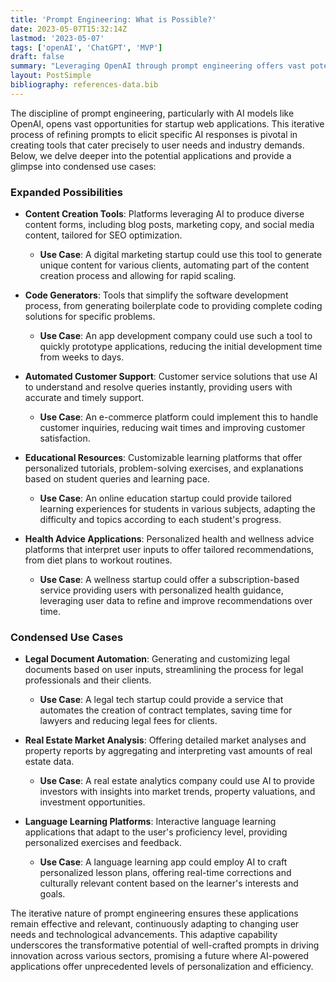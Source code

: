 ```yaml
---
title: 'Prompt Engineering: What is Possible?'
date: 2023-05-07T15:32:14Z
lastmod: '2023-05-07'
tags: ['openAI', 'ChatGPT', 'MVP']
draft: false
summary: "Leveraging OpenAI through prompt engineering offers vast potential for startup web applications, streamlining processes across content creation, software development, customer support, and more. This iterative approach enables tailored solutions, from legal document automation to personalized learning, showcasing AI's role in fostering innovation and efficiency in application development."
layout: PostSimple
bibliography: references-data.bib
---
```


The discipline of prompt engineering, particularly with AI models like OpenAI, opens vast opportunities for startup web applications. This iterative process of refining prompts to elicit specific AI responses is pivotal in creating tools that cater precisely to user needs and industry demands. Below, we delve deeper into the potential applications and provide a glimpse into condensed use cases:

### Expanded Possibilities

- **Content Creation Tools**: Platforms leveraging AI to produce diverse content forms, including blog posts, marketing copy, and social media content, tailored for SEO optimization.
  - **Use Case**: A digital marketing startup could use this tool to generate unique content for various clients, automating part of the content creation process and allowing for rapid scaling.

- **Code Generators**: Tools that simplify the software development process, from generating boilerplate code to providing complete coding solutions for specific problems.
  - **Use Case**: An app development company could use such a tool to quickly prototype applications, reducing the initial development time from weeks to days.

- **Automated Customer Support**: Customer service solutions that use AI to understand and resolve queries instantly, providing users with accurate and timely support.
  - **Use Case**: An e-commerce platform could implement this to handle customer inquiries, reducing wait times and improving customer satisfaction.

- **Educational Resources**: Customizable learning platforms that offer personalized tutorials, problem-solving exercises, and explanations based on student queries and learning pace.
  - **Use Case**: An online education startup could provide tailored learning experiences for students in various subjects, adapting the difficulty and topics according to each student's progress.

- **Health Advice Applications**: Personalized health and wellness advice platforms that interpret user inputs to offer tailored recommendations, from diet plans to workout routines.
  - **Use Case**: A wellness startup could offer a subscription-based service providing users with personalized health guidance, leveraging user data to refine and improve recommendations over time.

### Condensed Use Cases

- **Legal Document Automation**: Generating and customizing legal documents based on user inputs, streamlining the process for legal professionals and their clients.
  - **Use Case**: A legal tech startup could provide a service that automates the creation of contract templates, saving time for lawyers and reducing legal fees for clients.

- **Real Estate Market Analysis**: Offering detailed market analyses and property reports by aggregating and interpreting vast amounts of real estate data.
  - **Use Case**: A real estate analytics company could use AI to provide investors with insights into market trends, property valuations, and investment opportunities.

- **Language Learning Platforms**: Interactive language learning applications that adapt to the user's proficiency level, providing personalized exercises and feedback.
  - **Use Case**: A language learning app could employ AI to craft personalized lesson plans, offering real-time corrections and culturally relevant content based on the learner's interests and goals.

The iterative nature of prompt engineering ensures these applications remain effective and relevant, continuously adapting to changing user needs and technological advancements. This adaptive capability underscores the transformative potential of well-crafted prompts in driving innovation across various sectors, promising a future where AI-powered applications offer unprecedented levels of personalization and efficiency.
